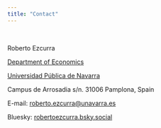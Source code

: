 ```yaml
---
title: "Contact"
---
```


<br>

Roberto Ezcurra

[Department of Economics](https://www.unavarra.es/en/sites/departamentos/economia.html)

[Universidad Pública de Navarra](http://www.unavarra.es/)

Campus de Arrosadia s/n. 31006 Pamplona, Spain

E-mail: [roberto.ezcurra\@unavarra.es](mailto:roberto.ezcurra@unavarra.es)

Bluesky: [robertoezcurra.bsky.social](http://robertoezcurra.bsky.social/)
